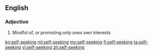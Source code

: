 ==English==

===Adjective===
{{en-adj|head=[[self]]-[[seeking]]}}

# Mindful of, or promoting only ones own interests

[[kn:self-seeking]]
[[ml:self-seeking]]
[[my:self-seeking]]
[[fi:self-seeking]]
[[ta:self-seeking]]
[[vi:self-seeking]]
[[zh:self-seeking]]